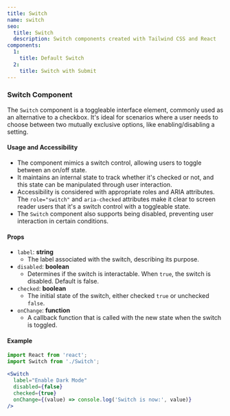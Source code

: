 ```yaml
---
title: Switch
name: switch
seo:
  title: Switch 
  description: Switch components created with Tailwind CSS and React
components:
  1:
    title: Default Switch
  2:
    title: Switch with Submit
---
```


<CollectionList
  componentsData={componentsData}
/>
<PreviewNotes/>

### Switch Component
The `Switch` component is a toggleable interface element, commonly used as an alternative to a checkbox. It's ideal for scenarios where a user needs to choose between two mutually exclusive options, like enabling/disabling a setting.

#### Usage and Accessibility
- The component mimics a switch control, allowing users to toggle between an on/off state.
- It maintains an internal state to track whether it's checked or not, and this state can be manipulated through user interaction.
- Accessibility is considered with appropriate roles and ARIA attributes. The `role="switch"` and `aria-checked` attributes make it clear to screen reader users that it's a switch control with a toggleable state.
- The `Switch` component also supports being disabled, preventing user interaction in certain conditions.

#### Props
- `label`: **string**
  - The label associated with the switch, describing its purpose.
- `disabled`: **boolean**
  - Determines if the switch is interactable. When `true`, the switch is disabled. Default is false.
- `checked`: **boolean**
  - The initial state of the switch, either checked `true` or unchecked `false`.
- `onChange`: **function**
  - A callback function that is called with the new state when the switch is toggled.

#### Example
```jsx
import React from 'react';
import Switch from './Switch';

<Switch
  label="Enable Dark Mode"
  disabled={false}
  checked={true}
  onChange={(value) => console.log('Switch is now:', value)}
/>

